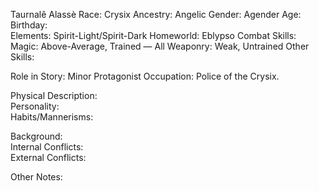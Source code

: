 Taurnalê Alassè
Race:		Crysix
Ancestry:		Angelic
Gender:		Agender
Age:		
Birthday:		
Elements:		Spirit-Light/Spirit-Dark
Homeworld:		Eblypso
Combat Skills:		Magic: Above-Average, Trained — All Weaponry: Weak, Untrained
Other Skills:		
     	
Role in Story:		Minor Protagonist
Occupation:		Police of the Crysix.
     	
Physical Description:		
Personality:		
Habits/Mannerisms:		
      	
Background:		
Internal Conflicts:		
External Conflicts:	 	
      	
Other Notes:		
